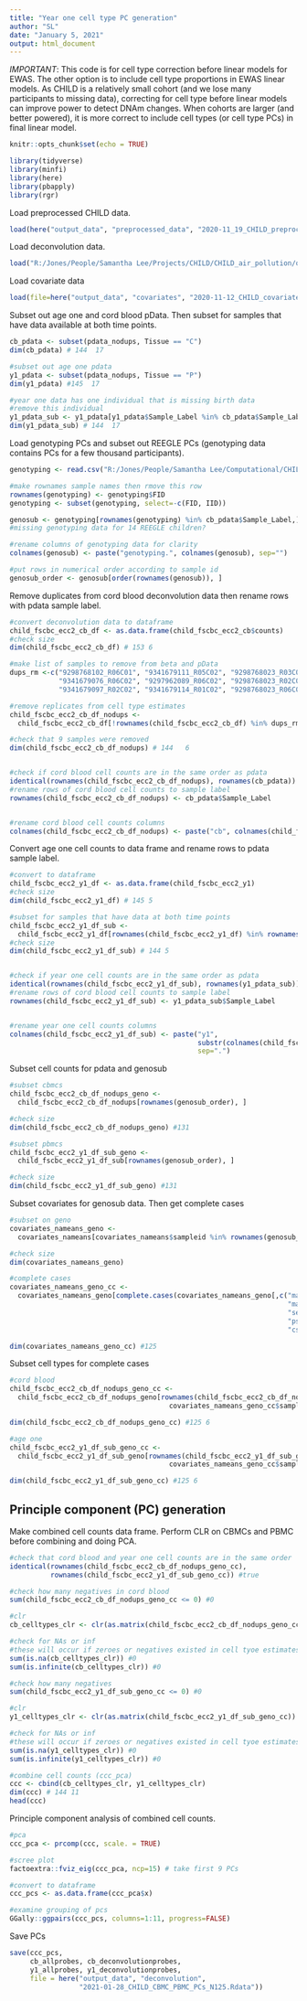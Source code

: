 ---
title: "Year one cell type PC generation"
author: "SL"
date: "January 5, 2021"
output: html_document
---

*IMPORTANT*: This code is for cell type correction before linear models for EWAS. The other option is to include cell type proportions in EWAS linear models. As CHILD is a relatively small cohort (and we lose many participants to missing data), correcting for cell type before linear models can improve power to detect DNAm changes. When cohorts are larger (and better powered), it is more correct to include cell types (or cell type PCs) in final linear model. 


```{r setup, include=FALSE, message=FALSE, warning=FALSE}
knitr::opts_chunk$set(echo = TRUE)
```

```{r libraries}
library(tidyverse)
library(minfi)
library(here)
library(pbapply)
library(rgr)
```

Load preprocessed CHILD data.  
```{r load_CHILD_data, message=FALSE, warning=FALSE}
load(here("output_data", "preprocessed_data", "2020-11_19_CHILD_preprocessed_betas_pdata_annotation.Rdata"))
```

Load deconvolution data.
```{r load_CHILD_data, message=FALSE, warning=FALSE}
load("R:/Jones/People/Samantha Lee/Projects/CHILD/CHILD_air_pollution/output_data/deconvolution/2021-01-07_CBMC_PBMC_deconvolution.Rdata")
```

Load covariate data
```{r covariates}
load(file=here("output_data", "covariates", "2020-11-12_CHILD_covariates_na_with_means.Rdata"))
```


Subset out age one and cord blood pData. Then subset for samples that have data available at both time points. 
```{r sub_pdata}
cb_pdata <- subset(pdata_nodups, Tissue == "C")
dim(cb_pdata) # 144  17

#subset out age one pdata
y1_pdata <- subset(pdata_nodups, Tissue == "P")
dim(y1_pdata) #145  17

#year one data has one individual that is missing birth data
#remove this individual
y1_pdata_sub <- y1_pdata[y1_pdata$Sample_Label %in% cb_pdata$Sample_Label, ]
dim(y1_pdata_sub) # 144  17
```



Load genotyping PCs and subset out REEGLE PCs (genotyping data contains PCs for a few thousand participants).
```{r genotypingPCS}
genotyping <- read.csv("R:/Jones/People/Samantha Lee/Computational/CHILD/input_data/CHILD_subjects_Qced_first10PCS_Duan.csv")

#make rownames sample names then rmove this row
rownames(genotyping) <- genotyping$FID
genotyping <- subset(genotyping, select=-c(FID, IID))

genosub <- genotyping[rownames(genotyping) %in% cb_pdata$Sample_Label,]
#missing genotyping data for 14 REEGLE children?

#rename columns of genotyping data for clarity
colnames(genosub) <- paste("genotyping.", colnames(genosub), sep="")

#put rows in numerical order according to sample id
genosub_order <- genosub[order(rownames(genosub)), ]
```


Remove duplicates from cord blood deconvolution data then rename rows with pdata sample label.
```{r remove_dups_cb_cellcounts}
#convert deconvolution data to dataframe
child_fscbc_ecc2_cb_df <- as.data.frame(child_fscbc_ecc2_cb$counts)
#check size
dim(child_fscbc_ecc2_cb_df) # 153 6

#make list of samples to remove from beta and pData
dups_rm <-c("9298768102_R06C01", "9341679111_R05C02", "9298768023_R03C02",
            "9341679076_R06C02", "9297962089_R06C02", "9298768023_R02C02",
            "9341679097_R02C02", "9341679114_R01C02", "9298768023_R06C01")

#remove replicates from cell type estimates                      
child_fscbc_ecc2_cb_df_nodups <-
  child_fscbc_ecc2_cb_df[!rownames(child_fscbc_ecc2_cb_df) %in% dups_rm, ]

#check that 9 samples were removed
dim(child_fscbc_ecc2_cb_df_nodups) # 144   6


#check if cord blood cell counts are in the same order as pdata
identical(rownames(child_fscbc_ecc2_cb_df_nodups), rownames(cb_pdata)) #true
#rename rows of cord blood cell counts to sample label
rownames(child_fscbc_ecc2_cb_df_nodups) <- cb_pdata$Sample_Label


#rename cord blood cell counts columns
colnames(child_fscbc_ecc2_cb_df_nodups) <- paste("cb", colnames(child_fscbc_ecc2_cb_df_nodups), sep=".")
```


Convert age one cell counts to data frame and rename rows to pdata sample label.
```{r ageone_cellcounts}
#convert to dataframe
child_fscbc_ecc2_y1_df <- as.data.frame(child_fscbc_ecc2_y1)
#check size
dim(child_fscbc_ecc2_y1_df) # 145 5

#subset for samples that have data at both time points
child_fscbc_ecc2_y1_df_sub <- 
  child_fscbc_ecc2_y1_df[rownames(child_fscbc_ecc2_y1_df) %in% rownames(y1_pdata_sub), ]
#check size
dim(child_fscbc_ecc2_y1_df_sub) # 144 5


#check if year one cell counts are in the same order as pdata
identical(rownames(child_fscbc_ecc2_y1_df_sub), rownames(y1_pdata_sub)) #true
#rename rows of cord blood cell counts to sample label
rownames(child_fscbc_ecc2_y1_df_sub) <- y1_pdata_sub$Sample_Label


#rename year one cell counts columns
colnames(child_fscbc_ecc2_y1_df_sub) <- paste("y1", 
                                              substr(colnames(child_fscbc_ecc2_y1_df_sub), 8, 13), 
                                              sep=".")
```


Subset cell counts for pdata and genosub
```{r cellcount_sub}
#subset cbmcs
child_fscbc_ecc2_cb_df_nodups_geno <- 
  child_fscbc_ecc2_cb_df_nodups[rownames(genosub_order), ]

#check size
dim(child_fscbc_ecc2_cb_df_nodups_geno) #131

#subset pbmcs
child_fscbc_ecc2_y1_df_sub_geno <- 
  child_fscbc_ecc2_y1_df_sub[rownames(genosub_order), ]

#check size
dim(child_fscbc_ecc2_y1_df_sub_geno) #131
```

Subset covariates for genosub data. Then get complete cases
```{r sub_covariates}
#subset on geno
covariates_nameans_geno <- 
  covariates_nameans[covariates_nameans$sampleid %in% rownames(genosub_order), ]

#check size
dim(covariates_nameans_geno)

#complete cases
covariates_nameans_geno_cc <- 
  covariates_nameans_geno[complete.cases(covariates_nameans_geno[,c("maternal_education_length",
                                                                    "maternal_smoking_y1",
                                                                    "sex",
                                                                    "pss_6mos",
                                                                    "csed_6mos")]), ]

dim(covariates_nameans_geno_cc) #125
```


Subset cell types for complete cases
```{r celltype_cc}
#cord blood
child_fscbc_ecc2_cb_df_nodups_geno_cc <- 
  child_fscbc_ecc2_cb_df_nodups_geno[rownames(child_fscbc_ecc2_cb_df_nodups_geno) %in%
                                       covariates_nameans_geno_cc$sampleid, ]

dim(child_fscbc_ecc2_cb_df_nodups_geno_cc) #125 6

#age one
child_fscbc_ecc2_y1_df_sub_geno_cc <- 
  child_fscbc_ecc2_y1_df_sub_geno[rownames(child_fscbc_ecc2_y1_df_sub_geno) %in%
                                       covariates_nameans_geno_cc$sampleid, ]

dim(child_fscbc_ecc2_y1_df_sub_geno_cc) #125 6
```



## Principle component (PC) generation 

Make combined cell counts data frame. Perform CLR on CBMCs and PBMC before combining and doing PCA.
```{r combined_cellcounts_pca}
#check that cord blood and year one cell counts are in the same order
identical(rownames(child_fscbc_ecc2_cb_df_nodups_geno_cc), 
          rownames(child_fscbc_ecc2_y1_df_sub_geno_cc)) #true

#check how many negatives in cord blood
sum(child_fscbc_ecc2_cb_df_nodups_geno_cc <= 0) #0

#clr
cb_celltypes_clr <- clr(as.matrix(child_fscbc_ecc2_cb_df_nodups_geno_cc))

#check for NAs or inf
#these will occur if zeroes or negatives existed in cell tyoe estimates
sum(is.na(cb_celltypes_clr)) #0
sum(is.infinite(cb_celltypes_clr)) #0

#check how many negatives
sum(child_fscbc_ecc2_y1_df_sub_geno_cc <= 0) #0

#clr
y1_celltypes_clr <- clr(as.matrix(child_fscbc_ecc2_y1_df_sub_geno_cc))

#check for NAs or inf
#these will occur if zeroes or negatives existed in cell tyoe estimates
sum(is.na(y1_celltypes_clr)) #0
sum(is.infinite(y1_celltypes_clr)) #0

#combine cell counts (ccc_pca)
ccc <- cbind(cb_celltypes_clr, y1_celltypes_clr)
dim(ccc) # 144 11
head(ccc)
```



Principle component analysis of combined cell counts.
```{r pca}
#pca
ccc_pca <- prcomp(ccc, scale. = TRUE)

#scree plot
factoextra::fviz_eig(ccc_pca, ncp=15) # take first 9 PCs

#convert to dataframe
ccc_pcs <- as.data.frame(ccc_pca$x)

#examine grouping of pcs
GGally::ggpairs(ccc_pcs, columns=1:11, progress=FALSE) 
```



Save PCs
```{r save_PCs}
save(ccc_pcs,
     cb_allprobes, cb_deconvolutionprobes,
     y1_allprobes, y1_deconvolutionprobes,
     file = here("output_data", "deconvolution",
                 "2021-01-28_CHILD_CBMC_PBMC_PCs_N125.Rdata"))
```
 







